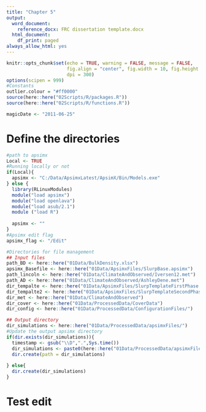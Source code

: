 ```yaml
---
title: "Chapter 5"
output:
  word_document:
    reference_docx: FRC dissertation template.docx
  html_document:
    df_print: paged
always_allow_html: yes
---
```


```r
knitr::opts_chunk$set(echo = TRUE, warning = FALSE, message = FALSE,
                      fig.align = "center", fig.width = 10, fig.height = 7, 
                      dpi = 300)
options(scipen = 999)
#Constants
outlier.colour = "#ff0000"
source(here::here("02Scripts/R/packages.R"))
source(here::here("02Scripts/R/functions.R"))

magicDate <- "2011-06-25"
```

# Define the directories 

```r
#path to apsimx 
Local <- TRUE
#Running locally or not
if(Local){
  apsimx <- "C:/Data/ApsimxLatest/ApsimX/Bin/Models.exe"
} else { 
  library(RLinuxModules)
  module("load apsimx")
  module("load openlava")
  module("load asub/2.1")
  module ("load R")
  
  apsimx <- ""
}
#Apsimx edit flag
apsimx_flag <- "/Edit"

#Directories for file management 
## Input files
path_BD <- here::here("01Data/BulkDensity.xlsx")
apsimx_Basefile <- here::here("01Data/ApsimxFiles/SlurpBase.apsimx")
path_lincoln <- here::here("01Data/ClimateAndObserved/Iversen12.met")
path_AD <- here::here("01Data/ClimateAndObserved/AshleyDene.met")
dir_tempalte <- here::here("01Data/ApsimxFiles/SlurpTemplateFirstPhase.txt")
dir_tempalte2 <- here::here("01Data/ApsimxFiles/SlurpTemplateSecondPhase.txt")
dir_met <- here::here("01Data/ClimateAndObserved")
dir_cover <- here::here("01Data/ProcessedData/CoverData")
dir_config <- here::here("01Data/ProcessedData/ConfigurationFiles/")

## Output directory
dir_simulations <- here::here("01Data/ProcessedData/apsimxFiles/")
#Update the output apsimx directory
if(dir.exists(dir_simulations)){
  timestamp <- gsub("\\D",".",Sys.time())
  dir_simulations <- paste0(here::here("01Data/ProcessedData/apsimxFiles"), timestamp)
  dir.create(path = dir_simulations)
  
} else{
  dir.create(dir_simulations)
}

```

# Test edit 

```r




```

